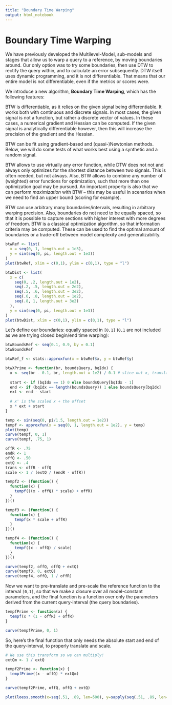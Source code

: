 ```yaml
---
title: "Boundary Time Warping"
output: html_notebook
---
```



# Boundary Time Warping

We have previously developed the Multilevel-Model, sub-models and stages that allow us to warp a query to a reference, by moving boundaries around. Our only option was to try some boundaries, then use DTW to rectify the query within, and to calculate an error subsequently. DTW itself uses dynamic programming, and it is not differentiable. That means that our entire model is not differentiable, even if the metrics or scores were.

We introduce a new algorithm, __Boundary Time Warping__, which has the following features:

BTW is differentiable, as it relies on the given signal being differentiable. It works both with continuous and discrete signals. In most cases, the given signal is not a function, but rather a discrete vector of values. In these cases, a numerical gradient and Hessian can be computed. If the given signal is analytically differentiable however, then this will increase the precision of the gradient and the Hessian.

BTW can be fit using gradient-based and (quasi-)Newtonian methods. Below, we will do some tests of what works best using a synthetic and a random signal.

BTW allows to use virtually any error function, while DTW does not not and always only optimizes for the shortest distance between two signals. This is often needed, but not always. Also, BTW allows to combine any number of (weighted) error functions for optimization, such that more than one optimization goal may be pursued. An important property is also that we can perform _maximization_ with BTW -- this may be useful in scenarios when we need to find an upper bound (scoring for example).

BTW can use arbitrary many boundaries/intervals, resulting in arbitrary warping precision. Also, boundaries do not need to be equally spaced, so that it is possible to capture sections with higher interest with more degrees of freedom. BTW is a classical optimization algorithm, so that information criteria may be computed. These can be used to find the optimal amount of boundaries or a trade-off between model complexity and generalizability.



```r
btwRef <- list(
  x = seq(0, 1, length.out = 1e3),
  y = sin(seq(0, pi, length.out = 1e3))
)
plot(btwRef, xlim = c(0,1), ylim = c(0,1), type = "l")
```

```r
btwDist <- list(
  x = c(
    seq(0, .2, length.out = 1e2),
    seq(.2, .5, length.out = 2e2),
    seq(.5, .6, length.out = 3e2),
    seq(.6, .8, length.out = 1e2),
    seq(.8, 1, length.out = 3e2)
  ),
  y = sin(seq(0, pi, length.out = 1e3))
)
plot(btwDist, xlim = c(0,1), ylim = c(0,1), type = "l")
```


Let's define our boundaries: equally spaced in `[0,1]` (`0,1` are not included as we are trying closed begin/end time warping):

```r
btwBoundsRef <- seq(0.1, 0.9, by = 0.1)
btwBoundsRef
```

```r
btwRef_f <- stats::approxfun(x = btwRef$x, y = btwRef$y)

btwXPrime <- function(br, boundsQuery, bqIdx) {
  x <- seq(br - 0.1, br, length.out = 1e2) / 0.1 # slice out x, translate and scale
  
  start <- if (bqIdx == 1) 0 else boundsQuery[bqIdx - 1]
  end <- if (bqIdx == length(boundsQuery)) 1 else boundsQuery[bqIdx]
  ext <- end - start
  
  # x' is the scaled x + the offset
  x * ext + start
}
```



```r
temp <- sin(seq(0, pi/1.5, length.out = 1e2))
tempf <- approxfun(x = seq(0, 1, length.out = 1e2), y = temp)
plot(temp)
curve(tempf, 0, 1)
curve(tempf, .75, 1)
```

```r
offR <- .75
endR <- 1
offQ <- .50
extQ <- .4
trans <- offR - offQ
scale <- 1 / (extQ / (endR - offR))

tempf2 <- (function() {
  function(x) {
    tempf(((x - offQ) * scale) + offR)
  }
})()

tempf3 <- (function() {
  function(x) {
    tempf(x * scale + offR)
  }
})()

tempf4 <- (function() {
  function(x) {
    tempf((x - offQ) / scale)
  }
})()

curve(tempf2, offQ, offQ + extQ)
curve(tempf3, 0, extQ)
curve(tempf4, offQ, 1 / offR)
```

Now we want to pre-translate and pre-scale the reference function to the interval `[0,1]`, so that we make a closure over all model-constant parameters, and the final function is a function over only the parameters derived from the current query-interval (the query boundaries).

```r
tempfPrime <- function(x) {
  tempf(x * (1 - offR) + offR)
}

curve(tempfPrime, 0, 1)
```

So, here's the final function that only needs the absolute start and end of the query-interval, to properly translate and scale.

```r
# We use this transform so we can multiply!
extQm <- 1 / extQ

tempf2Prime <- function(x) {
  tempfPrime((x - offQ) * extQm)
}

curve(tempf2Prime, offQ, offQ + extQ)
```

```r
plot(loess.smooth(x=seq(.51, .89, len=500), y=sapply(seq(.51, .89, len=500), function(x) numDeriv::grad(tempf2Prime, x))))
```













